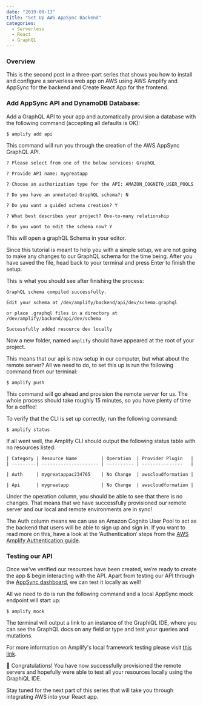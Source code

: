 ---
date: "2019-08-13"
title: "Set Up AWS AppSync Backend"
categories:
  - Serverless
  - React
  - GraphQL
---

### Overview

This is the second post in a three-part series that shows you how to install 
and configure a serverless web app on AWS using AWS Amplify and AppSync 
for the backend and Create React App for the frontend.

### Add AppSync API and DynamoDB Database:

Add a GraphQL API to your app and automatically provision 
a database with the following command (accepting all defaults is OK):

```shell
$ amplify add api
```

This command will run you through the creation of the AWS AppSync GraphQL API.

```shell
? Please select from one of the below services: GraphQL

? Provide API name: mygreatapp

? Choose an authorization type for the API: AMAZON_COGNITO_USER_POOLS

? Do you have an annotated GraphQL schema?: N

? Do you want a guided schema creation? Y

? What best describes your project? One-to-many relationship

? Do you want to edit the schema now? Y
```

This will open a graphQL Schema in your editor.

Since this tutorial is meant to help you with a simple setup, 
we are not going to make any changes to our GraphQL schema for the time being.
After you have saved the file, head back to your terminal and press Enter to finish the setup.

This is what you should see after finishing the process:

```shell
GraphQL schema compiled successfully.

Edit your schema at /dev/amplify/backend/api/dev/schema.graphql 

or place .graphql files in a directory at /dev/amplify/backend/api/dev/schema

Successfully added resource dev locally

```
Now a new folder, named `amplify` should have appeared at the root of your project.

This means that our api is now setup in our computer, but what about the remote server?
All we need to do, to set this up is run the following command from our terminal:

```shell
$ amplify push
```

This command will go ahead and provision the remote server for us. 
The whole process should take roughly 15 minutes, so you have plenty of time for a coffee!

To verify that the CLI is set up correctly, run the following command:

```shell
$ amplify status
```

If all went well, the Amplify CLI should output the following status table with no resources listed:

```shell
| Category | Resource Name         | Operation  | Provider Plugin   |
| ---------| --------------------- | ---------- | ---------------   |

| Auth     | mygreatappac234765    | No Change  | awscloudformation |

| Api      | mygreatapp            | No Change  | awscloudformation |

```
Under the operation column, you should be able to see that there is no changes.
That means that we have successfully provisioned our remote server 
and our local and remote environments are in sync!

The Auth column means we can use an Amazon Cognito User Pool to act as the backend 
that users will be able to sign up and sign in. If you want to read more on this, 
have a look at the ‘Authentication’ steps from the [AWS Amplify Authentication guide](https://aws-amplify.github.io/docs/js/authentication).

### Testing our API

Once we've verified our resources have been created, 
we’re ready to create the app & begin interacting with the API.
Apart from testing our API through the [AppSync dashboard](https://console.aws.amazon.com/appsync/home), we can test it locally as well!

All we need to do is run the following command and a local AppSync mock endpoint will start up:

```shell
$ amplify mock
```

The terminal will output a link to an instance of the GraphiQL IDE, 
where you can see the GraphQL docs on any field or type and test your queries and mutations.

For more information on Amplify's local framework testing please visit [this link](https://aws.amazon.com/blogs/mobile/amplify-framework-local-mocking/).

🎉 Congratulations! You have now successfully provisioned the remote servers and hopefully were able 
to test all your resources locally using the GraphiQL IDE.

Stay tuned for the next part of this series that will take you through integrating AWS into your React app.